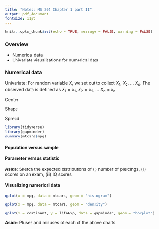 ```yaml
---
title: "Notes: MS 204 Chapter 1 part II"
output: pdf_document
fontsize: 11pt 
---
```


```r
knitr::opts_chunk$set(echo = TRUE, message = FALSE, warning = FALSE)
```

### Overview

- Numerical data
- Univariate visualizations for numerical data

  
### Numerical data

Univariate: For random variable $X$, we set out to collect $X_1$, $X_2$, ... $X_n$. The observed data is defined as $X_1 = x_1$, $X_2 = x_2$, ... $X_n = x_n$

Center
    
\vspace{50pt}

Shape
\vspace{50pt}

Spread
\vspace{50pt}

```r
library(tidyverse)
library(gapminder)
summary(mtcars$mpg)
```

#### Population versus sample


#### Parameter versus statistic 

\vspace{20pt}

**Aside**: Sketch the expected distributions of (i) number of piercings, (ii) scores on an exam, (iii) IQ scores

\newpage

#### Visualizing numerical data

```r
qplot(x = mpg, data = mtcars, geom = "histogram")
```


```r
qplot(x = mpg, data = mtcars, geom = "density")
```


```r
qplot(x = continent, y = lifeExp, data = gapminder, geom = "boxplot")
```


**Aside**: Pluses and minuses of each of the above charts

